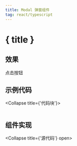 ```yaml
---
title: Modal 弹窗组件
tag: react/typescript
---
```



# { title }

## 效果

点击按钮
<ModalExample />

## 示例代码

<Collapse title={'代码块'}>

  ```tsx file=../../../shared/components/modal/example.tsx
  ```

</Collapse>

## 组件实现

<Collapse title={'源代码'} open>

  ```tsx file=../../../shared/components/modal/index.tsx
  ```

</Collapse>

